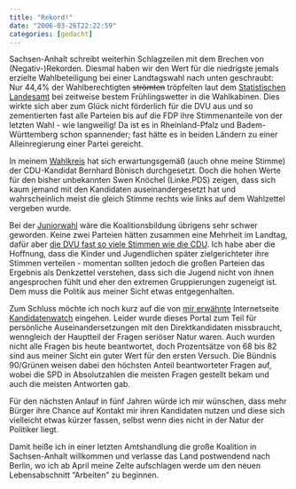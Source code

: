 ```yaml
---
title: "Rekord!"
date: "2006-03-26T22:22:59"
categories: [gedacht]
---
```


Sachsen-Anhalt schreibt weiterhin Schlagzeilen mit dem Brechen von (Negativ-)Rekorden. Diesmal haben wir den Wert für die niedrigste jemals erzielte Wahlbeteiligung bei einer Landtagswahl nach unten geschraubt: Nur 44,4% der Wahlberechtigten ~~strömten~~ tröpfelten laut dem [Statistischen Landesamt](http://www.stala.sachsen-anhalt.de/wahlen/lt06/erg/kreis/lt.15.ergtab.frametab.html) bei zeitweise bestem Frühlingswetter in die Wahlkabinen. Dies wirkte sich aber zum Glück nicht förderlich für die DVU aus und so zementierten fast alle Parteien bis auf die FDP ihre Stimmenanteile von der letzten Wahl - wie langweilig! Da ist es in Rheinland-Pfalz und Badem-Württemberg schon spannender; fast hätte es in beiden Ländern zu einer Alleinregierung einer Partei gereicht.

In meinem [Wahlkreis](http://www.stala.sachsen-anhalt.de/wahlen/lt06/erg/wkr/lt.38.ergtab.frame.html) hat sich erwartungsgemäß (auch ohne meine Stimme) der CDU-Kandidat Bernhard Bönisch durchgesetzt. Doch die hohen Werte für den bisher unbekannten Swen Knöchel (Linke.PDS) zeigen, dass sich kaum jemand mit den Kandidaten auseinandergesetzt hat und wahrscheinlich meist die gleich Stimme rechts wie links auf dem Wahlzettel vergeben wurde.

Bei der [Juniorwahl](/blog/2006/03/22/endspurt-im-wahlkampf/) wäre die Koalitionsbildung übrigens sehr schwer geworden. Keine zwei Parteien hätten zusammen eine Mehrheit im Landtag, dafür aber [die DVU fast so viele Stimmen wie die CDU](http://www.jugendwahl.de/Bilder_4/start_lsa.htm). Ich habe aber die Hoffnung, dass die Kinder und Jugendlichen später zielgerichteter ihre Stimmen verteilen - momentan sollten jedoch die großen Parteien das Ergebnis als Denkzettel verstehen, dass sich die Jugend nicht von ihnen angesprochen fühlt und eher den extremen Gruppierungen zugeneigt ist. Dem muss die Politik aus meiner Sicht etwas entgegenhalten.

Zum Schluss möchte ich noch kurz auf die von [mir erwähnte](/blog/2006/02/26/wahlkampf-in-sachsen-anhalt/) Internetseite [Kandidatenwatch](http://www.kandidatenwatch.de/sachsen_anhalt-299-0.html) eingehen. Leider wurde dieses Portal zum Teil für persönliche Auseinandersetzungen mit den Direktkandidaten missbraucht, wenngleich der Hauptteil der Fragen seriöser Natur waren. Auch wurden nicht alle Fragen bis heute beantwortet, doch Prozentsätze von 68 bis 82 sind aus meiner Sicht ein guter Wert für den ersten Versuch. Die Bündnis 90/Grünen weisen dabei den höchsten Anteil beantworteter Fragen auf, wobei die SPD in Absolutzahlen die meisten Fragen gestellt bekam und auch die meisten Antworten gab.

Für den nächsten Anlauf in fünf Jahren würde ich mir wünschen, dass mehr Bürger ihre Chance auf Kontakt mir ihren Kandidaten nutzen und diese sich vielleicht etwas kürzer fassen, selbst wenn dies nicht in der Natur der Politiker liegt.

Damit heiße ich in einer letzten Amtshandlung die große Koalition in Sachsen-Anhalt willkommen und verlasse das Land postwendend nach Berlin, wo ich ab April meine Zelte aufschlagen werde um den neuen Lebensabschnitt "Arbeiten" zu beginnen.
